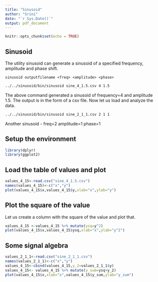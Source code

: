 ```yaml
---
title: "Sinusoid"
author: "Srini"
date: "`r Sys.Date()`"
output: pdf_document
---
```


```r
knitr::opts_chunk$set(echo = TRUE)
```

## Sinusoid

The utility sinusoid can generate a sinusoid of a specified frequency, amplitude and phase shift.

```
sinusoid outputfilename <freq> <amplitude> <phase>
```

```bash
../../sinusoid/bin/sinusoid sine_4_1.5.csv 4 1.5
```
The above command generated a sinusoid of frequency=4 and amplitude 1.5. The output is in the form of a csv file. Now let us load and analyze the data.


```bash
../../sinusoid/bin/sinusoid sine_2_1_1.csv 2 1 1
```
Another sinusoid - freq=2 amplitude=1 phase=1

## Setup the environment
```r
library(dplyr)
library(ggplot2)
```
\newpage

## Load the table of values and plot

```r
values_4_15<-read.csv("sine_4_1.5.csv")
names(values_4_15)<-c("x","y")
plot(values_4_15$x,values_4_15$y,xlab="x",ylab="y")
```
\newpage

## Plot the square of the value

Let us create a column with the square of the value and plot that.
```r
values_4_15 <-values_4_15 %>% mutate(ysq=y^2)
plot(values_4_15$x,values_4_15$ysq,xlab="x",ylab="y^2")
```

\newpage

## Some signal algebra

```r
values_2_1_1<-read.csv("sine_2_1_1.csv")
names(values_2_1_1)<-c("x","y")
values_4_15<-cbind(values_4_15,y_2=values_2_1_1$y)
values_4_15<- values_4_15 %>% mutate(y_sum=ysq+y_2)
plot(values_4_15$x,xlab="x",values_4_15$y_sum,ylab="y_sum")
```

